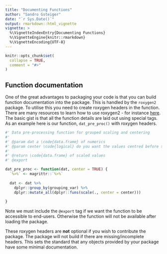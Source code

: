 ```yaml
---
title: "Documenting Functions"
author: "Sandro Gsteiger"
date: "`r Sys.Date()`"
output: rmarkdown::html_vignette
vignette: >
  %\VignetteIndexEntry{Documenting Functions}
  %\VignetteEngine{knitr::rmarkdown}
  %\VignetteEncoding{UTF-8}
---
```


```r
knitr::opts_chunk$set(
  collapse = TRUE,
  comment = "#>"
)
```

## Function documentation

One of the great advantages to packaging your code is that you can build function documentation into the package. This is handled by the `roxygen2` package. To utilise this you need to create roxygen headers in the function. There are many resources to learn how to use roxygen2 - for instance [here](http://r-pkgs.had.co.nz/man.html). The basic gist is that all the function details are laid out using special tags. As an example here is our function, `dat_pre_proc()` with roxygen headers.

```r
#' Data pre-processing function for grouped scaling and centering
#'
#' @param dat a \code{data.frame} of numerics
#' @param center \code{logical} do you want the values centred before scaling?
#'
#' @return \code{data.frame} of scaled values
#' @export

dat_pre_proc <- function(dat, center = TRUE) {
  `%>%` <- magrittr::`%>%`
  
  dat <- dat %>%
    dplyr::group_by(grouping_var) %>%
    dplyr::mutate_all(dplyr::funs(scale(., center = center)))
  
}

```

Note we must include the `@export` tag if we want the function to be accessible to end-users. Otherwise the function will not be available after loading the package.


These roxygen headers are **not** optional if you wish to contribute the package. The package will not build if there are missing/incomplete headers. This sets the standard that any objects provided by your package have some minimal documentation.
